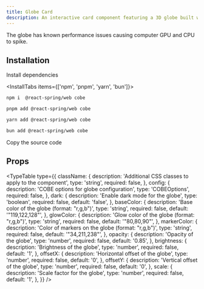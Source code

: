 ```yaml
---
title: Globe Card
description: An interactive card component featuring a 3D globe built with WebGL, designed to enhance visual engagement and interactivity.
---
```


<Callout title="Warning" type="warn">
  The globe has known performance issues causing computer GPU and CPU to spike.
</Callout>

<ComponentPreview name="globe-card-demo" />

## Installation

<Steps>
<Step>
Install dependencies

<InstallTabs items={['npm', 'pnpm', 'yarn', 'bun']}>

```bash tab="npm"
npm i  @react-spring/web cobe
```

```bash tab="pnpm"
pnpm add @react-spring/web cobe
```

```bash tab="yarn"
yarn add @react-spring/web cobe
```

```bash tab="bun"
bun add @react-spring/web cobe
```

</InstallTabs>

</Step>

<Step>
Copy the source code
<ComponentBase name="globe"/>
</Step>
</Steps>

## Props

<TypeTable
  type={{
    className: {
      description: 'Additional CSS classes to apply to the component',
      type: 'string',
      required: false,
    },
    config: {
      description: 'COBE options for globe configuration',
      type: 'COBEOptions',
      required: false,
    },
    dark: {
      description: 'Enable dark mode for the globe',
      type: 'boolean',
      required: false,
      default: 'false',
    },
    baseColor: {
      description: 'Base color of the globe (format: "r,g,b")',
      type: 'string',
      required: false,
      default: '"119,122,128"',
    },
    glowColor: {
      description: 'Glow color of the globe (format: "r,g,b")',
      type: 'string',
      required: false,
      default: '"80,80,90"',
    },
    markerColor: {
      description: 'Color of markers on the globe (format: "r,g,b")',
      type: 'string',
      required: false,
      default: '"34,211,238"',
    },
    opacity: {
      description: 'Opacity of the globe',
      type: 'number',
      required: false,
      default: '0.85',
    },
    brightness: {
      description: 'Brightness of the globe',
      type: 'number',
      required: false,
      default: '1',
    },
    offsetX: {
      description: 'Horizontal offset of the globe',
      type: 'number',
      required: false,
      default: '0',
    },
    offsetY: {
      description: 'Vertical offset of the globe',
      type: 'number',
      required: false,
      default: '0',
    },
    scale: {
      description: 'Scale factor for the globe',
      type: 'number',
      required: false,
      default: '1',
    },
  }}
/>

